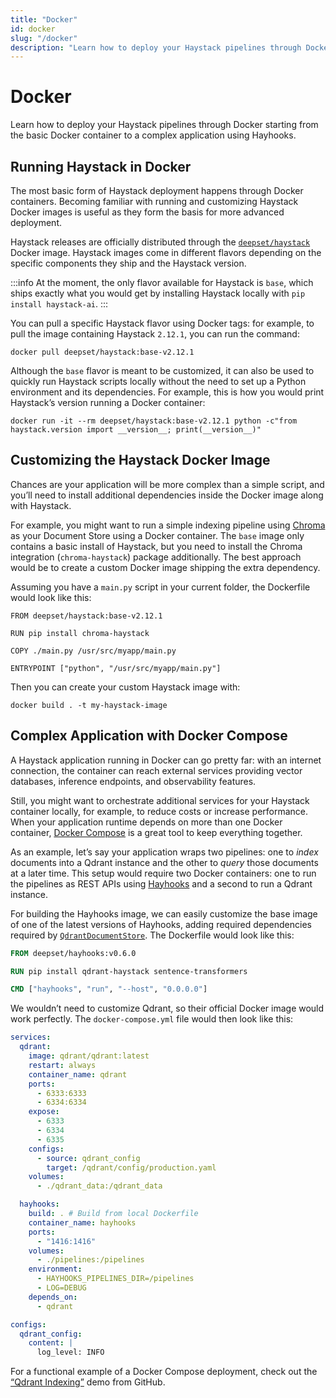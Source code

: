 ```yaml
---
title: "Docker"
id: docker
slug: "/docker"
description: "Learn how to deploy your Haystack pipelines through Docker starting from the basic Docker container to a complex application using Hayhooks."
---
```


# Docker

Learn how to deploy your Haystack pipelines through Docker starting from the basic Docker container to a complex application using Hayhooks.

## Running Haystack in Docker

The most basic form of Haystack deployment happens through Docker containers. Becoming familiar with running and customizing Haystack Docker images is useful as they form the basis for more advanced deployment.

Haystack releases are officially distributed through the [`deepset/haystack`](https://hub.docker.com/r/deepset/haystack) Docker image. Haystack images come in different flavors depending on the specific components they ship and the Haystack version.

:::info
At the moment, the only flavor available for Haystack is `base`, which ships exactly what you would get by installing Haystack locally with `pip install haystack-ai`.
:::

You can pull a specific Haystack flavor using Docker tags: for example, to pull the image containing Haystack `2.12.1`, you can run the command:

```shell
docker pull deepset/haystack:base-v2.12.1
```

Although the `base` flavor is meant to be customized, it can also be used to quickly run Haystack scripts locally without the need to set up a Python environment and its dependencies. For example, this is how you would print Haystack’s version running a Docker container:

```shell
docker run -it --rm deepset/haystack:base-v2.12.1 python -c"from haystack.version import __version__; print(__version__)"
```

## Customizing the Haystack Docker Image

Chances are your application will be more complex than a simple script, and you’ll need to install additional dependencies inside the Docker image along with Haystack.

For example, you might want to run a simple indexing pipeline using [Chroma](../../document-stores/chromadocumentstore.mdx) as your Document Store using a Docker container. The `base` image only contains a basic install of Haystack, but you need to install the Chroma integration (`chroma-haystack`) package additionally. The best approach would be to create a custom Docker image shipping the extra dependency.

Assuming you have a `main.py` script in your current folder, the Dockerfile would look like this:

```shell
FROM deepset/haystack:base-v2.12.1

RUN pip install chroma-haystack

COPY ./main.py /usr/src/myapp/main.py

ENTRYPOINT ["python", "/usr/src/myapp/main.py"]
```

Then you can create your custom Haystack image with:

```shell
docker build . -t my-haystack-image
```

## Complex Application with Docker Compose

A Haystack application running in Docker can go pretty far: with an internet connection, the container can reach external services providing vector databases, inference endpoints, and observability features.

Still, you might want to orchestrate additional services for your Haystack container locally, for example, to reduce costs or increase performance. When your application runtime depends on more than one Docker container, [Docker Compose](https://docs.docker.com/compose/) is a great tool to keep everything together.

As an example, let’s say your application wraps two pipelines: one to _index_ documents into a Qdrant instance and the other to _query_ those documents at a later time. This setup would require two Docker containers: one to run the pipelines as REST APIs using [Hayhooks](../hayhooks.mdx) and a second to run a Qdrant instance.

For building the Hayhooks image, we can easily customize the base image of one of the latest versions of Hayhooks, adding required dependencies required by [`QdrantDocumentStore`](../../document-stores/qdrant-document-store.mdx). The Dockerfile would look like this:

```dockerfile Dockerfile
FROM deepset/hayhooks:v0.6.0

RUN pip install qdrant-haystack sentence-transformers

CMD ["hayhooks", "run", "--host", "0.0.0.0"]

```

We wouldn’t need to customize Qdrant, so their official Docker image would work perfectly. The `docker-compose.yml` file would then look like this:

```yaml
services:
  qdrant:
    image: qdrant/qdrant:latest
    restart: always
    container_name: qdrant
    ports:
      - 6333:6333
      - 6334:6334
    expose:
      - 6333
      - 6334
      - 6335
    configs:
      - source: qdrant_config
        target: /qdrant/config/production.yaml
    volumes:
      - ./qdrant_data:/qdrant_data

  hayhooks:
    build: . # Build from local Dockerfile
    container_name: hayhooks
    ports:
      - "1416:1416"
    volumes:
      - ./pipelines:/pipelines
    environment:
      - HAYHOOKS_PIPELINES_DIR=/pipelines
      - LOG=DEBUG
    depends_on:
      - qdrant

configs:
  qdrant_config:
    content: |
      log_level: INFO
```

For a functional example of a Docker Compose deployment, check out the [“Qdrant Indexing”](https://github.com/deepset-ai/haystack-demos/tree/main/qdrant_indexing) demo from GitHub.
